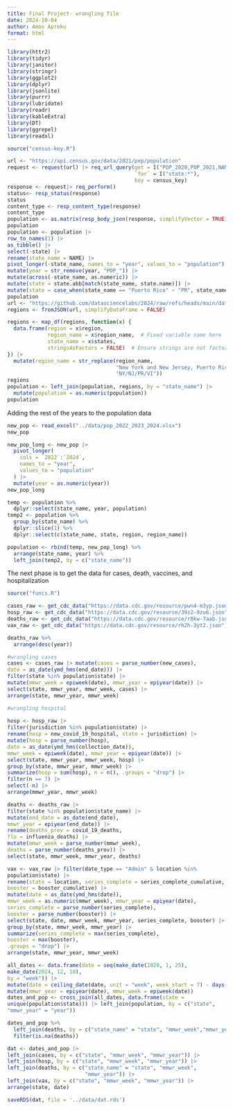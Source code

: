 ```yaml
---
title: Final Project- wrangling file
date: 2024-10-04
author: Amos Apreku
format: html
---
```


```r
library(httr2)
library(tidyr) 
library(janitor) 
library(stringr) 
library(ggplot2)
library(dplyr)
library(jsonlite)
library(purrr)
library(lubridate)
library(readr)
library(kableExtra)
library(DT)
library(ggrepel)
library(readxl)  
```

```r
source("census-key.R")

url <- "https://api.census.gov/data/2021/pep/population"
request <- request(url) |> req_url_query(get = I("POP_2020,POP_2021,NAME"),
                                         `for` = I("state:*"),
                                         key = census_key)
response <- request|> req_perform()
status<- resp_status(response)
status
content_type <- resp_content_type(response)
content_type
population <- as.matrix(resp_body_json(response, simplifyVector = TRUE))
population  
population <- population |> 
row_to_names(1) |> 
as_tibble() |> 
select(-state) |> 
rename(state_name = NAME) |> 
pivot_longer(-state_name, names_to = "year", values_to = "population") |> 
mutate(year = str_remove(year, "POP_")) |> 
mutate(across(-state_name, as.numeric)) |> 
mutate(state = state.abb[match(state_name, state.name)]) |> 
mutate(state = case_when(state_name == "Puerto Rico" ~ "PR", state_name == "District of Columbia" ~ "DC", .default = state)) 
population
url <- "https://github.com/datasciencelabs/2024/raw/refs/heads/main/data/regions.json"
regions <- fromJSON(url, simplifyDataFrame = FALSE)

regions <- map_df(regions, function(x) {
  data.frame(region = x$region, 
             region_name = x$region_name,  # Fixed variable name here
             state_name = x$states, 
             stringsAsFactors = FALSE)  # Ensure strings are not factors
}) |>
  mutate(region_name = str_replace(region_name, 
                                   "New York and New Jersey, Puerto Rico, Virgin Islands", 
                                   "NY/NJ/PR/VI"))  
regions
population <- left_join(population, regions, by = "state_name") |>
  mutate(population = as.numeric(population))
population
```

Adding the rest of the years to the population data

```r
new_pop <- read_excel("../data/pop_2022_2023_2024.xlsx")
new_pop
```

```r
new_pop_long <- new_pop |>
  pivot_longer(
    cols = `2022`:`2024`, 
    names_to = "year", 
    values_to = "population"
  ) |>
  mutate(year = as.numeric(year)) 
new_pop_long

temp <- population %>% 
  dplyr::select(state_name, year, population) 
temp2 <- population %>%
  group_by(state_name) %>% 
  dplyr::slice(1) %>% 
  dplyr::select(c(state_name, state, region, region_name))

population <- rbind(temp, new_pop_long) %>% 
  arrange(state_name, year) %>% 
  left_join(temp2, by = c("state_name"))
```



The next phase is to get the data for cases, death, vaccines, and hospitalization


```r
source("funcs.R")

cases_raw <- get_cdc_data("https://data.cdc.gov/resource/pwn4-m3yp.json")
hosp_raw <- get_cdc_data("https://data.cdc.gov/resource/39z2-9zu6.json")
deaths_raw <- get_cdc_data("https://data.cdc.gov/resource/r8kw-7aab.json")
vax_raw <- get_cdc_data("https://data.cdc.gov/resource/rh2h-3yt2.json")

```

```r
deaths_raw %>% 
  arrange(desc(year))
```


```r
#wrangling cases 
cases <- cases_raw |> mutate(cases = parse_number(new_cases),
date = as_date(ymd_hms(end_date))) |>
filter(state %in% population$state) |>
mutate(mmwr_week = epiweek(date), mmwr_year = epiyear(date)) |>
select(state, mmwr_year, mmwr_week, cases) |>
arrange(state, mmwr_year, mmwr_week)
```

```r
#wrangling hospital
  
hosp <- hosp_raw |>
filter(jurisdiction %in% population$state) |>
rename(hosp = new_covid_19_hospital, state = jurisdiction) |>
mutate(hosp = parse_number(hosp),
date = as_date(ymd_hms(collection_date)),
mmwr_week = epiweek(date), mmwr_year = epiyear(date)) |>
select(state, mmwr_year, mmwr_week, hosp) |>
group_by(state, mmwr_year, mmwr_week) |>
summarize(hosp = sum(hosp), n = n(), .groups = "drop") |>
filter(n == 7) |>
select(-n) |>
arrange(mmwr_year, mmwr_week)
```


```r
deaths <- deaths_raw |>
filter(state %in% population$state_name) |>
mutate(end_date = as_date(end_date),
mmwr_year = epiyear(end_date)) |>
rename(deaths_prov = covid_19_deaths,
flu = influenza_deaths) |>
mutate(mmwr_week = parse_number(mmwr_week),
deaths = parse_number(deaths_prov)) |>
select(state, mmwr_week, mmwr_year, deaths)

```



```r
vax <- vax_raw |> filter(date_type == "Admin" & location %in%
population$state) |>
rename(state = location, series_complete = series_complete_cumulative,
booster = booster_cumulative) |>
mutate(date = as_date(ymd_hms(date)),
mmwr_week = as.numeric(mmwr_week), mmwr_year = epiyear(date),
series_complete = parse_number(series_complete),
booster = parse_number(booster)) |>
select(state, date, mmwr_week, mmwr_year, series_complete, booster) |>
group_by(state, mmwr_week, mmwr_year) |>
summarize(series_complete = max(series_complete),
booster = max(booster),
.groups = "drop") |>
arrange(state, mmwr_year, mmwr_week)
```




```r
all_dates <- data.frame(date = seq(make_date(2020, 1, 25),
make_date(2024, 12, 10),
by = "week")) |>
mutate(date = ceiling_date(date, unit = "week", week_start = 7) - days(1)) |>
mutate(mmwr_year = epiyear(date), mmwr_week = epiweek(date))
dates_and_pop <- cross_join(all_dates, data.frame(state =
unique(population$state))) |> left_join(population, by = c("state",
"mmwr_year" = "year"))
```

```r
dates_and_pop %>% 
  left_join(deaths, by = c("state_name" = "state", "mmwr_week","mmwr_year")) %>% 
  filter(is.na(deaths))
```


```r
dat <- dates_and_pop |>
left_join(cases, by = c("state", "mmwr_week", "mmwr_year")) |>
left_join(hosp, by = c("state", "mmwr_week", "mmwr_year")) |>
left_join(deaths, by = c("state_name" = "state", "mmwr_week",
                         "mmwr_year")) |>
left_join(vax, by = c("state", "mmwr_week", "mmwr_year")) |>
arrange(state, date)

```

```r
saveRDS(dat, file = '../data/dat.rds')
```







